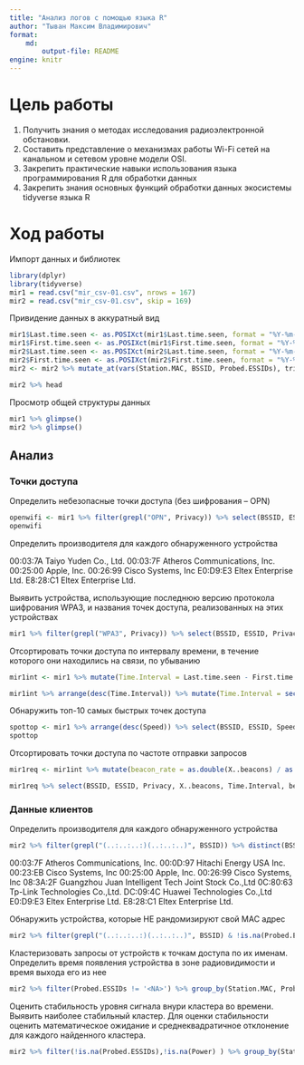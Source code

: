 ```yaml
---
title: "Анализ логов с помощью языка R"
author: "Тыван Максим Владимирович"
format:
    md: 
        output-file: README
engine: knitr
---
```


# Цель работы

1.  Получить знания о методах исследования радиоэлектронной обстановки.
2.  Составить представление о механизмах работы Wi-Fi сетей на канальном и сетевом уровне модели OSI.
3.  Закрепить практические навыки использования языка программирования R для обработки данных
4.  Закрепить знания основных функций обработки данных экосистемы tidyverse языка R


# Ход работы

Импорт данных и библиотек
```r
library(dplyr)
library(tidyverse)
mir1 = read.csv("mir_csv-01.csv", nrows = 167)
mir2 = read.csv("mir_csv-01.csv", skip = 169)
```
Привидение данных в аккуратный вид
```r
mir1$Last.time.seen <- as.POSIXct(mir1$Last.time.seen, format = "%Y-%m-%d %H:%M:%S")
mir1$First.time.seen <- as.POSIXct(mir1$First.time.seen, format = "%Y-%m-%d %H:%M:%S")
mir2$Last.time.seen <- as.POSIXct(mir2$Last.time.seen, format = "%Y-%m-%d %H:%M:%S")
mir2$First.time.seen <- as.POSIXct(mir2$First.time.seen, format = "%Y-%m-%d %H:%M:%S")
mir2 <- mir2 %>% mutate_at(vars(Station.MAC, BSSID, Probed.ESSIDs), trimws) %>% mutate_at(vars(Station.MAC, BSSID, Probed.ESSIDs), na_if, "")

mir2 %>% head
```
Просмотр общей структуры данных

```r
mir1 %>% glimpse()
mir2 %>% glimpse()
```
## Анализ

### Точки доступа

Определить небезопасные точки доступа (без шифрования – OPN)
```r
openwifi <- mir1 %>% filter(grepl("OPN", Privacy)) %>% select(BSSID, ESSID) %>% arrange(BSSID) %>% distinct
openwifi
```

Определить производителя для каждого обнаруженного устройства

00:03:7A Taiyo Yuden Co., Ltd.
00:03:7F Atheros Communications, Inc.
00:25:00 Apple, Inc.
00:26:99 Cisco Systems, Inc
E0:D9:E3 Eltex Enterprise Ltd.
E8:28:C1 Eltex Enterprise Ltd.

Выявить устройства, использующие последнюю версию протокола шифрования WPA3, и названия точек доступа, реализованных на этих устройствах

```r
mir1 %>% filter(grepl("WPA3", Privacy)) %>% select(BSSID, ESSID, Privacy)
```

Отсортировать точки доступа по интервалу времени, в течение которого они находились на связи, по убыванию

```r
mir1int <- mir1 %>% mutate(Time.Interval = Last.time.seen - First.time.seen)

mir1int %>% arrange(desc(Time.Interval)) %>% mutate(Time.Interval = seconds_to_period(Time.Interval)) %>% select(BSSID, First.time.seen, Last.time.seen, Time.Interval) %>% head
```

Обнаружить топ-10 самых быстрых точек доступа

```r
spottop <- mir1 %>% arrange(desc(Speed)) %>% select(BSSID, ESSID, Speed, Privacy) %>% head(10)
spottop
```

Отсортировать точки доступа по частоте отправки запросов

```r
mir1req <- mir1int %>% mutate(beacon_rate = as.double(X..beacons) / as.integer(Time.Interval))

mir1req %>% select(BSSID, ESSID, Privacy, X..beacons, Time.Interval, beacon_rate) %>% filter(!is.infinite(beacon_rate)) %>% arrange(desc(beacon_rate)) %>% head
```

### Данные клиентов

Определить производителя для каждого обнаруженного устройства

```r
mir2 %>% filter(grepl("(..:..:..:)(..:..:..)", BSSID)) %>% distinct(BSSID)
```

00:03:7F Atheros Communications, Inc.
00:0D:97 Hitachi Energy USA Inc.
00:23:EB Cisco Systems, Inc
00:25:00 Apple, Inc.
00:26:99 Cisco Systems, Inc
08:3A:2F Guangzhou Juan Intelligent Tech Joint Stock Co.,Ltd
0C:80:63 Tp-Link Technologies Co.,Ltd.
DC:09:4C Huawei Technologies Co.,Ltd
E0:D9:E3 Eltex Enterprise Ltd.
E8:28:C1 Eltex Enterprise Ltd.

Обнаружить устройства, которые НЕ рандомизируют свой MAC адрес

```r
mir2 %>% filter(grepl("(..:..:..:)(..:..:..)", BSSID) & !is.na(Probed.ESSIDs)) %>% select(BSSID, Probed.ESSIDs) %>% group_by(BSSID, Probed.ESSIDs) %>% filter(n() > 1) %>% arrange(BSSID) %>% unique()
```

Кластеризовать запросы от устройств к точкам доступа по их именам. Определить время появления устройства в зоне радиовидимости и время выхода его из нее

```r
mir2 %>% filter(Probed.ESSIDs != '<NA>') %>% group_by(Station.MAC, Probed.ESSIDs) %>%  summarise("FirstTimeCluster" = min(First.time.seen), "LastTimeClusteer" = max(Last.time.seen), Power)
```

Оценить стабильность уровня сигнала внури кластера во времени. Выявить наиболее стабильный кластер. Для оценки стабильности оценить математическое ожидание и среднеквадратичное отклонение для каждого найденного кластера.

```r
mir2 %>% filter(!is.na(Probed.ESSIDs),!is.na(Power) ) %>% group_by(Station.MAC) %>%  summarise("FirstTimeCluster" = min(First.time.seen), "LastTimeCluster" = max(Last.time.seen), Power) %>% arrange(desc(Power)) %>% head(1)
```
